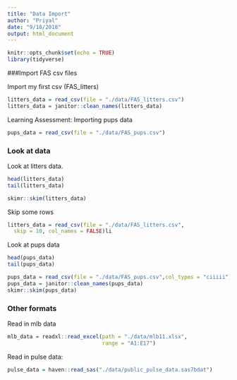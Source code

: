 ```yaml
---
title: "Data Import"
author: "Priyal"
date: "9/18/2018"
output: html_document
---
```


```r
knitr::opts_chunk$set(echo = TRUE)
library(tidyverse)
```


###Import FAS csv files

Import my first csv (FAS_litters)

```r
litters_data = read_csv(file = "./data/FAS_litters.csv")
litters_data = janitor::clean_names(litters_data)
```

Learning Assessment: Importing pups data
```r
pups_data = read_csv(file = "./data/FAS_pups.csv")
```

### Look at data

Look at litters data.
```r
head(litters_data)
tail(litters_data)

skimr::skim(litters_data)
```

Skip some rows

```r
litters_data = read_csv(file = "./data/FAS_litters.csv",
  skip = 10, col_names = FALSE)li
```

Look at pups data

```r
head(pups_data)
tail(pups_data)
```

```r
pups_data = read_csv(file = "./data/FAS_pups.csv",col_types = "ciiiii")
pups_data = janitor::clean_names(pups_data)
skimr::skim(pups_data)
```

### Other formats

Read in mlb data

```r
mlb_data = readxl::read_excel(path = "./data/mlb11.xlsx", 
                              range = "A1:E17")
```

Read in pulse data:

```r
pulse_data = haven::read_sas("./data/public_pulse_data.sas7bdat")
```


